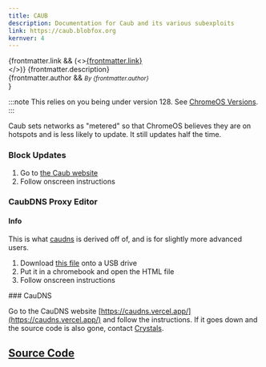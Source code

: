 ```yaml
---
title: CAUB
description: Documentation for Caub and its various subexploits
link: https://caub.blobfox.org
kernver: 4
---
```


{frontmatter.link && (<><a href={frontmatter.link}>{frontmatter.link}</a><br/></>)}
{frontmatter.description}<br/>
{frontmatter.author && <small><i>By {frontmatter.author}</i><br/></small>}

:::note
This relies on you being under version 128. See [ChromeOS Versions](/kajigs/crosver).
:::

Caub sets networks as "metered" so that ChromeOS believes they are on hotspots and is less likely to update. It still updates half the time.

### Block Updates

1. Go to [the Caub website](https://caub.blobfox.org/)
2. Follow onscreen instructions

### CaubDNS Proxy Editor

#### Info

This is what [caudns](/kajigs/caudns) is derived off of, and is for slightly more advanced users.

1. Download [this file](/assets/caubdns_editor.html) onto a USB drive
2. Put it in a chromebook and open the HTML file
3. Follow onscreen instructions
<div id="caudns">
### CauDNS

Go to the CauDNS website [https://caudns.vercel.app/](https://caudns.vercel.app/) and follow the instructions. If it goes down and the source code is also gone, contact [Crystals](https://omada.cafe/contact/crystals/).

## [Source Code](https://github.com/dragon731012/cauDNS)
</div>